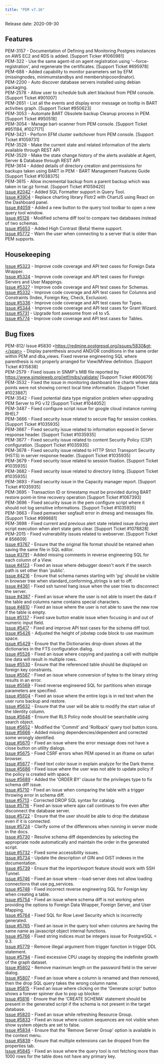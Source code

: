 ```yaml
---
title: "PEM v7.16"
---
```




Release date: 2020-09-30

## Features

PEM-3157 - Documentation of Defining and Monitoring Postgres instances on AWS EC2 and RDS is added. \[Support Ticker \#1060981\]  
PEM-322 - Use the same agent-id on agent registration using '--force-registration', and regenerate the certificates. \[Support Ticket \#695978\]  
PEM-688 - Added capability to monitor parameters set by EFM (missingnodes, minimumstandbys and membershipcoordinator).  
PEM-2200 - Auto discover database servers installed using debian packaging.  
PEM-2578 - Allow user to schedule bulk alert blackout from PEM console. \[Support Ticket \#901007\]  
PEM-2651 - List all the events and display error message on tooltip in BART activities graph. \[Support Ticket \#950623\]  
PEM-3053 - Automate BART Obsolete backup Cleanup process in PEM. \[Support Ticket \#950518\]  
PEM-3054 - Manage bart-scanner from PEM console. \[Support Ticket \#951184, \#1027171\]  
PEM-3421 - Perform EFM cluster switchover from PEM console. \[Support Ticket \#1059731\]  
PEM-3528 - Make the current state and related information of the alerts available through REST API  
PEM-3529 - Make the state change history of the alerts available at Agent, Server & Database through REST API  
PEM-3614 - Added details of directory creation and permissions for backups taken using BART in PEM - BART Management Features Guide \[Support Ticket \#1038375\]  
PEM-3615 - Allow incremental backup from a parent backup which was taken in tar.gz format. \[Support Ticket \#1059420\]  
[Issue \#2042](https://redmine.postgresql.org/issues/2042) - Added SQL Formatter support in Query Tool.  
[Issue \#3904](https://redmine.postgresql.org/issues/3904) - Replace charting library Flotr2 with ChartJS using React on the Dashboard panel.  
[Issue \#4059](https://redmine.postgresql.org/issues/4059) - Added a new button to the query tool toolbar to open a new query tool window.  
[Issue \#5126](https://redmine.postgresql.org/issues/5126) - Modified schema diff tool to compare two databases instead of two schemas.  
[Issue \#5653](https://redmine.postgresql.org/issues/5653) - Added High Contrast (Beta) theme support.  
[Issue \#5772](https://redmine.postgresql.org/issues/5772) - Warn the user when connecting to a server that is older than PEM supports.

## Housekeeping

[Issue \#5323](https://redmine.postgresql.org/issues/5323) - Improve code coverage and API test cases for Foreign Data Wrapper.  
[Issue \#5324](https://redmine.postgresql.org/issues/5324) - Improve code coverage and API test cases for Foreign Servers and User Mappings.  
[Issue \#5327](https://redmine.postgresql.org/issues/5327) - Improve code coverage and API test cases for Schemas.  
[Issue \#5332](https://redmine.postgresql.org/issues/5332) - Improve code coverage and API test cases for Columns and Constraints (Index, Foreign Key, Check, Exclusion).  
[Issue \#5336](https://redmine.postgresql.org/issues/5336) - Improve code coverage and API test cases for Types.  
[Issue \#5344](https://redmine.postgresql.org/issues/5344) - Improve code coverage and API test cases for Grant Wizard.  
[Issue \#5731](https://redmine.postgresql.org/issues/5731) - Upgrade font awesome from v4 to v5.  
[Issue \#5774](https://redmine.postgresql.org/issues/5774) - Improve code coverage and API test cases for Tables.

## Bug fixes

PEM-812/ <span class="title-ref">Issue \#5830 &lt;https://redmine.postgresql.org/issues/5830&gt;</span> - Display parenthesis around AND/OR conditions in the same order within PEM and dba\_views. Fixed reverse engineering SQL where parenthesis is not properly arranged for View/MView definition. \[Support Ticket \#315838\]  
PEM-2579 - Fixed issues in SNMP's MIB file reported by <https://www.simpleweb.org/ietf/mibs/validate/> \[Support Ticket \#900679\]  
PEM-3532 - Fixed the issue in monitoring dashboard line charts where data points were not showing correct local time information. \[Support Ticket \#1023887\]  
PEM-3542 - Fixed potential data type migration problem when upgrading PEM Server to PG v.12 \[Support Ticket \#1044052\]  
PEM-3487 - Fixed configure script issue for google cloud instance running RHEL7  
PEM-3666 - Fixed security issue related to secure flag for session cookies. \[Support Ticket \#1035935\]  
PEM-3667 - Fixed security issue related to information exposed in Server response header. \[Support Ticket \#1035935\]  
PEM-3677 - Fixed security issue related to content Security Policy (CSP) configuration. \[Support Ticket \#1035935\]  
PEM-3678 - Fixed security issue related to HTTP Strict Transport Security (HSTS) in server response header. \[Support Ticket \#1035935\]  
PEM-3679 - Fixed security issue related to session fixation. \[Support Ticket \#1035935\]  
PEM-3682 - Fixed security issue related to directory listing. \[Support Ticket \#1035935\]  
PEM-3693 - Fixed security issue in the Capacity manager report. \[Support Ticket \#1035935\]  
PEM-3695 - Transaction ID or timestamp must be provided during BART restore point-in time recovery operation \[Support Ticket \#1067393\]  
PEM-3696 - Fixed security issue in the pem configure script where it should not log sensitive informations. \[Support Ticket \#1035935\]  
PEM-3663 - Fixed pemworker segfault error in dmesg and messages file. \[Support Ticket \#999681\]  
PEM-3698 - Fixed current and previous alert state related issue during alert script execution when alert state gets clear. \[Support Ticket \#1078828\]  
PEM-2015 - Fixed vulnerability issues related to webserver. \[Support Ticket \# 856609\]  
[Issue \#3767](https://redmine.postgresql.org/issues/3767) - Ensure that the original file format should be retained when saving the same file in SQL editor.  
[Issue \#3791](https://redmine.postgresql.org/issues/3791) - Added missing comments in reverse engineering SQL for each column of a View.  
[Issue \#4123](https://redmine.postgresql.org/issues/4123) - Fixed an issue where debugger doesn't work if the search path is set other than 'public'.  
[Issue \#4216](https://redmine.postgresql.org/issues/4216) - Ensure that schema names starting with 'pg' should be visible in browser tree when standard\_conforming\_strings is set to off.  
[Issue \#4361](https://redmine.postgresql.org/issues/4361) - Fixed ssh tunnel hang issue when the user tries to disconnect the server.  
[Issue \#4387](https://redmine.postgresql.org/issues/4387) - Fixed an issue where the user is not able to insert the data if the table and columns name contains special characters.  
[Issue \#4810](https://redmine.postgresql.org/issues/4810) - Fixed an issue where the user is not able to save the new row if the table is empty.  
[Issue \#5137](https://redmine.postgresql.org/issues/5137) - Fixed save button enable issue when focusing in and out of numeric input field.  
[Issue \#5417](https://redmine.postgresql.org/issues/5417) - Fixed and improve API test cases for the schema diff tool.  
[Issue \#5426](https://redmine.postgresql.org/issues/5426) - Adjusted the height of jobstep code block to use maximum space.  
[Issue \#5429](https://redmine.postgresql.org/issues/5429) - Ensure that the Dictionaries drop-down shows all the dictionaries in the FTS configuration dialog.  
[Issue \#5526](https://redmine.postgresql.org/issues/5526) - Fixed an issue where copying and pasting a cell with multiple line data will result in multiple rows.  
[Issue \#5530](https://redmine.postgresql.org/issues/5530) - Ensure that the referenced table should be displayed on foreign key constraints.  
[Issue \#5567](https://redmine.postgresql.org/issues/5567) - Fixed an issue where conversion of bytea to the binary string results in an error.  
[Issue \#5569](https://redmine.postgresql.org/issues/5569) - Fixed reverse engineered SQL for partitions when storage parameters are specified.  
[Issue \#5604](https://redmine.postgresql.org/issues/5604) - Fixed an issue where the entire logs is in red text when the user runs backup and restore.  
[Issue \#5632](https://redmine.postgresql.org/issues/5632) - Ensure that the user will be able to modify the start value of the Identity column.  
[Issue \#5646](https://redmine.postgresql.org/issues/5646) - Ensure that RLS Policy node should be searchable using search object.  
[Issue \#5652](https://redmine.postgresql.org/issues/5652) - Modified the 'Commit' and 'Rollback' query tool button icons.  
[Issue \#5666](https://redmine.postgresql.org/issues/5666) - Added missing dependencies/dependent and corrected some wrongly identified.  
[Issue \#5670](https://redmine.postgresql.org/issues/5670) - Fixed an issue where the error message does not have a close button on utility dialogs.  
[Issue \#5675](https://redmine.postgresql.org/issues/5675) - Fixed CSRF errors when PEM opened in an iframe on safari browser.  
[Issue \#5677](https://redmine.postgresql.org/issues/5677) - Fixed text color issue in explain analyze for the Dark theme.  
[Issue \#5686](https://redmine.postgresql.org/issues/5686) - Fixed issue where the user was not able to update policy if the policy is created with space.  
[Issue \#5689](https://redmine.postgresql.org/issues/5689) - Added the 'ORDER BY' clause for the privileges type to fix schema diff issue.  
[Issue \#5710](https://redmine.postgresql.org/issues/5710) - Fixed an issue when comparing the table with a trigger throwing error in schema diff.  
[Issue \#5713](https://redmine.postgresql.org/issues/5713) - Corrected DROP SQL syntax for catalog.  
[Issue \#5716](https://redmine.postgresql.org/issues/5716) - Fixed an issue where ajax call continues to fire even after disconnect the database server.  
[Issue \#5722](https://redmine.postgresql.org/issues/5722) - Ensure that the user should be able to drop the database even if it is connected.  
[Issue \#5724](https://redmine.postgresql.org/issues/5724) - Clarify some of the differences when running in server mode in the docs.  
[Issue \#5730](https://redmine.postgresql.org/issues/5730) - Resolve schema diff dependencies by selecting the appropriate node automatically and maintain the order in the generated script.  
[Issue \#5732](https://redmine.postgresql.org/issues/5732) - Fixed some accessibility issues.  
[Issue \#5734](https://redmine.postgresql.org/issues/5734) - Update the description of GIN and GiST indexes in the documentation.  
[Issue \#5739](https://redmine.postgresql.org/issues/5739) - Ensure that the import/export feature should work with SSH Tunnel.  
[Issue \#5746](https://redmine.postgresql.org/issues/5746) - Fixed an issue where --load-server does not allow loading connections that use pg\_services.  
[Issue \#5748](https://redmine.postgresql.org/issues/5748) - Fixed incorrect reverse engineering SQL for Foreign key when creating a table.  
[Issue \#5754](https://redmine.postgresql.org/issues/5754) - Fixed an issue where schema diff is not working when providing the options to Foreign Data Wrapper, Foreign Server, and User Mapping.  
[Issue \#5764](https://redmine.postgresql.org/issues/5764) - Fixed SQL for Row Level Security which is incorrectly generated.  
[Issue \#5765](https://redmine.postgresql.org/issues/5765) - Fixed an issue in the query tool when columns are having the same name as javascript object internal functions.  
[Issue \#5766](https://redmine.postgresql.org/issues/5766) - Fixed string indices must be integers issue for PostgreSQL &lt; 9.3.  
[Issue \#5779](https://redmine.postgresql.org/issues/5779) - Remove illegal argument from trigger function in trigger DDL statement.  
[Issue \#5794](https://redmine.postgresql.org/issues/5794) - Fixed excessive CPU usage by stopping the indefinite growth of the graph dataset.  
[Issue \#5802](https://redmine.postgresql.org/issues/5802) - Remove maximum length on the password field in the server dialog.  
[Issue \#5807](https://redmine.postgresql.org/issues/5807) - Fixed an issue where a column is renamed and then removed, then the drop SQL query takes the wrong column name.  
[Issue \#5815](https://redmine.postgresql.org/issues/5815) - Fixed an issue where clicking on the 'Generate script' button shows a forever spinner due to pop up blocker.  
[Issue \#5816](https://redmine.postgresql.org/issues/5816) - Ensure that the 'CREATE SCHEMA' statement should be present in the generated script if the schema is not present in the target database.  
[Issue \#5820](https://redmine.postgresql.org/issues/5820) - Fixed an issue while refreshing Resource Group.  
[Issue \#5833](https://redmine.postgresql.org/issues/5833) - Fixed an issue where custom sequences are not visible when show system objects are set to false.  
[Issue \#5834](https://redmine.postgresql.org/issues/5834) - Ensure that the 'Remove Server Group' option is available in the context menu.  
[Issue \#5839](https://redmine.postgresql.org/issues/5839) - Ensure that multiple extensions can be dropped from the properties tab.  
[Issue \#5845](https://redmine.postgresql.org/issues/5845) - Fixed an issue where the query tool is not fetching more than 1000 rows for the table does not have any primary key.
